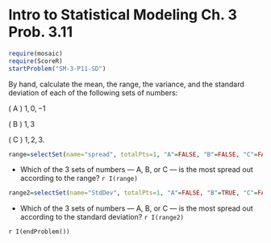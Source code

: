 Intro to Statistical Modeling Ch. 3 Prob. 3.11
========================================================
```{r include=FALSE}
require(mosaic)
require(ScoreR)
startProblem("SM-3-P11-SD")
```

By hand, calculate the mean, the range, the variance, and the standard
deviation of each of the following sets of numbers:

  ( A ) $1, 0, -1$

  ( B ) $1, 3$

  ( C ) $1, 2, 3$.
  
```{r include=FALSE}
range=selectSet(name="spread", totalPts=1, "A"=FALSE, "B"=FALSE, "C"=FALSE, "No way to know"=FALSE, "All the same"=TRUE)
```
* Which of the 3 sets of numbers --- A, B, or C --- is the most spread out according to the range? `r I(range)`

```{r include=FALSE}
range2=selectSet(name="StdDev", totalPts=1, "A"=FALSE, "B"=TRUE, "C"=FALSE, "No way to know"=FALSE, "All the same"=FALSE)
```
* Which of the 3 sets of numbers  --- A, B, or C --- is the most spread out according to the standard deviation? `r I(range2)`

`r I(endProblem())`